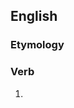 ==English==

===Etymology===
{{suffix|en|reveal|eth|nocat=1}}

===Verb===
{{head|en|verb form}}

# {{en-archaic third-person singular of|reveal}}